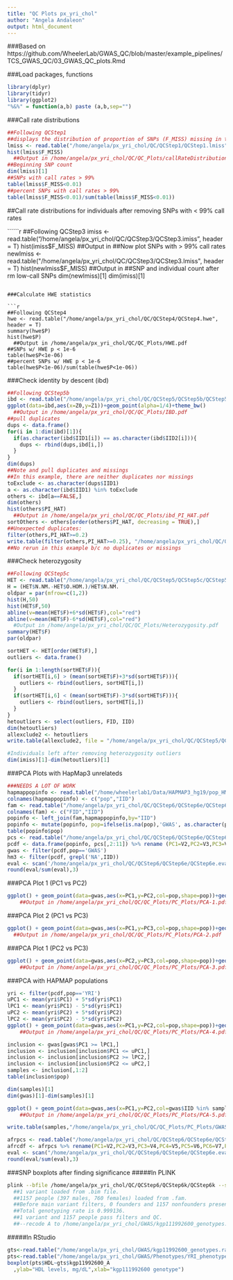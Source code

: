 ```yaml
---
title: "QC Plots px_yri_chol"
author: "Angela Andaleon"
output: html_document
---
```

###Based on https://github.com/WheelerLab/GWAS_QC/blob/master/example_pipelines/TCS_GWAS_QC/03_GWAS_QC_plots.Rmd

###Load packages, functions
```r
library(dplyr)
library(tidyr)
library(ggplot2)
"%&%" = function(a,b) paste (a,b,sep="")
```

###Call rate distributions

```r
##Following QCStep1
##displays the distribution of proportion of SNPs (F_MISS) missing in the sample
lmiss <- read.table("/home/angela/px_yri_chol/QC/QCStep1/QCStep1.lmiss", header=T)
hist(lmiss$F_MISS)
  ##Output in /home/angela/px_yri_chol/QC/QC_Plots/callRateDistributions.pdf
##Beginning SNP count
dim(lmiss)[1]
##SNPs with call rates > 99%
table(lmiss$F_MISS<0.01)
##percent SNPs with call rates > 99%
table(lmiss$F_MISS<0.01)/sum(table(lmiss$F_MISS<0.01))
```

##Call rate distributions for individuals after removing SNPs with < 99% call rates

``````r
##Following QCStep3
imiss <- read.table("/home/angela/px_yri_chol/QC/QCStep3/QCStep3.imiss", header = T)
hist(imiss$F_MISS)
  ##Output in 
##Now plot SNPs with > 99% call rates
newlmiss <- read.table("/home/angela/px_yri_chol/QC/QCStep3/QCStep3.lmiss", header = T)
hist(newlmiss$F_MISS)
  ##Output in
##SNP and individual count after rm low-call SNPs
dim(newlmiss)[1]
dim(imiss)[1]

```

###Calculate HWE statistics

```r
##Following QCStep4
hwe <- read.table("/home/angela/px_yri_chol/QC/QCStep4/QCStep4.hwe", header = T)
summary(hwe$P)
hist(hwe$P)
  ##Output in /home/angela/px_yri_chol/QC/QC_Plots/HWE.pdf
##SNPs w/ HWE p < 1e-6
table(hwe$P<1e-06)
##percent SNPs w/ HWE p < 1e-6
table(hwe$P<1e-06)/sum(table(hwe$P<1e-06))
```

###Check identity by descent (ibd)

```r
##Following QCStep5b
ibd <- read.table("/home/angela/px_yri_chol/QC/QCStep5/QCStep5b/QCStep5b.genome", header = T)
ggplot(data=ibd,aes(x=Z0,y=Z1))+geom_point(alpha=1/4)+theme_bw()
  ##Output in /home/angela/px_yri_chol/QC/QC_Plots/IBD.pdf
##pull duplicates
dups <- data.frame()
for(i in 1:dim(ibd)[1]){
  if(as.character(ibd$IID1[i]) == as.character(ibd$IID2[i])){
    dups <- rbind(dups,ibd[i,])
  }
}
dim(dups)
##Note and pull duplicates and missings
##In this example, there are neither duplicates nor missings
toExclude <- as.character(dups$IID1)
a <- as.character(ibd$IID1) %in% toExclude
others <- ibd[a==FALSE,]
dim(others)
hist(others$PI_HAT)
  ##Output in /home/angela/px_yri_chol/QC/QC_Plots/ibd_PI_HAT.pdf
sortOthers <- others[order(others$PI_HAT, decreasing = TRUE),]
##Unexpected duplicates:
filter(others,PI_HAT>=0.2)
write.table(filter(others,PI_HAT>=0.25), "/home/angela/px_yri_chol/QC/QCStep5/QCStep5b/related.to.remove.txt", quote = FALSE, row.names = FALSE)
##No rerun in this example b/c no duplicates or missings
```

###Check heterozygosity

```r
##Following QCStep5c
HET <- read.table("/home/angela/px_yri_chol/QC/QCStep5/QCStep5c/QCStep5c.het", header = T, as.is = T)
H = (HET$N.NM.-HET$O.HOM.)/HET$N.NM.
oldpar = par(mfrow=c(1,2))
hist(H,50)
hist(HET$F,50)
abline(v=mean(HET$F)+6*sd(HET$F),col="red")
abline(v=mean(HET$F)-6*sd(HET$F),col="red")
  #Output in /home/angela/px_yri_chol/QC/QC_Plots/Heterozygosity.pdf
summary(HET$F)
par(oldpar)

sortHET <- HET[order(HET$F),]
outliers <- data.frame()

for(i in 1:length(sortHET$F)){
  if(sortHET[i,6] > (mean(sortHET$F)+3*sd(sortHET$F))){
    outliers <- rbind(outliers, sortHET[i,])
  }
  if(sortHET[i,6] < (mean(sortHET$F)-3*sd(sortHET$F))){
    outliers <- rbind(outliers, sortHET[i,])
  }
}
hetoutliers <- select(outliers, FID, IID)
dim(hetoutliers)
allexclude2 <- hetoutliers
write.table(allexclude2, file = "/home/angela/px_yri_chol/QC/QCStep5/QCStep5c/QCStep5c.txt", quote = F, col.names = F, row.names = F)

#Individuals left after removing heterozygosity outliers
dim(imiss)[1]-dim(hetoutliers)[1]
```

###PCA Plots with HapMap3 unrelateds

```r
###NEEDS A LOT OF WORK
hapmappopinfo <- read.table("/home/wheelerlab1/Data/HAPMAP3_hg19/pop_HM3_hg19_forPCA.txt") %>% select (V1,V3)
colnames(hapmappopinfo) <- c("pop","IID")
fam <- read.table("/home/angela/px_yri_chol/QC/QCStep6/QCStep6e/QCStep6e.fam") %>% select (V1,V2)
colnames(fam) <- c("FID","IID")
popinfo <- left_join(fam,hapmappopinfo,by="IID")
popinfo <- mutate(popinfo, pop=ifelse(is.na(pop),'GWAS', as.character(pop)))
table(popinfo$pop)
pcs <- read.table("/home/angela/px_yri_chol/QC/QCStep6/QCStep6e/QCStep6e.evec",skip=1)
pcdf <- data.frame(popinfo, pcs[,2:11]) %>% rename (PC1=V2,PC2=V3,PC3=V4,PC4=V5,PC5=V6,PC6=V7,PC7=V8,PC8=V9,PC9=V10,PC10=V11)
gwas <- filter(pcdf,pop=='GWAS')
hm3 <- filter(pcdf, grepl('NA',IID))
eval <- scan('/home/angela/px_yri_chol/QC/QCStep6/QCStep6e/QCStep6e.eval')[1:10]
round(eval/sum(eval),3)
```

###PCA Plot 1 (PC1 vs PC2)

```r
ggplot() + geom_point(data=gwas,aes(x=PC1,y=PC2,col=pop,shape=pop))+geom_point(data=hm3,aes(x=PC1,y=PC2,col=pop,shape=pop))+ theme_bw() + scale_colour_brewer(palette="Set1")
	##Output in /home/angela/px_yri_chol/QC/QC_Plots/PC_Plots/PCA-1.pdf
```

###PCA Plot 2 (PC1 vs PC3)

```r
ggplot() + geom_point(data=gwas,aes(x=PC1,y=PC3,col=pop,shape=pop))+geom_point(data=hm3,aes(x=PC1,y=PC3,col=pop,shape=pop))+ theme_bw() + scale_colour_brewer(palette="Set1")
  ##Output in /home/angela/px_yri_chol/QC/QC_Plots/PC_Plots/PCA-2.pdf
```

###PCA Plot 1 (PC2 vs PC3)

```r
ggplot() + geom_point(data=gwas,aes(x=PC2,y=PC3,col=pop,shape=pop))+geom_point(data=hm3,aes(x=PC2,y=PC3,col=pop,shape=pop))+ theme_bw() + scale_colour_brewer(palette="Set1")
	##Output in /home/angela/px_yri_chol/QC/QC_Plots/PC_Plots/PCA-3.pdf
```

###PCA with HAPMAP populations

```r
yri <- filter(pcdf,pop=='YRI')
uPC1 <- mean(yri$PC1) + 5*sd(yri$PC1)
lPC1 <- mean(yri$PC1) - 5*sd(yri$PC1)
uPC2 <- mean(yri$PC2) + 5*sd(yri$PC2)
lPC2 <- mean(yri$PC2) - 5*sd(yri$PC2)
ggplot() + geom_point(data=gwas,aes(x=PC1,y=PC2,col=pop,shape=pop))+geom_point(data=hm3,aes(x=PC1,y=PC2,col=pop,shape=pop))+ theme_bw() +geom_vline(xintercept=c(uPC1,lPC1)) +geom_hline(yintercept=c(uPC2,lPC2))
	##Output in /home/angela/px_yri_chol/QC/QC_Plots/PC_Plots/PCA-4.pdf

inclusion <- gwas[gwas$PC1 >= lPC1,]
inclusion <- inclusion[inclusion$PC1 <= uPC1,]
inclusion <- inclusion[inclusion$PC2 >= lPC2,]
inclusion <- inclusion[inclusion$PC2 <= uPC2,]
samples <- inclusion[,1:2]
table(inclusion$pop)

dim(samples)[1]
dim(gwas)[1]-dim(samples)[1]

ggplot() + geom_point(data=gwas,aes(x=PC1,y=PC2,col=gwas$IID %in% samples$IID,shape=gwas$IID %in% samples$IID))+geom_point(data=hm3,aes(x=PC1,y=PC2,col=pop,shape=pop))+ theme_bw()
	##Output in /home/angela/px_yri_chol/QC/QC_Plots/PC_Plots/PCA-5.pdf

write.table(samples,"/home/angela/px_yri_chol/QC/QC_Plots/PC_Plots/GWAS_PCA.txt",quote=F,row.names=F,col.names=F)

afrpcs <- read.table("/home/angela/px_yri_chol/QC/QCStep6/QCStep6e/QCStep6e.evec",skip=1)
afrcdf <- afrpcs %>% rename(PC1=V2,PC2=V3,PC3=V4,PC4=V5,PC5=V6,PC6=V7,PC7=V8,PC8=V9,PC9=V10,PC10=V11) %>% mutate(pop=ifelse(grepl("TC",V1),"GWAS","GWAS"))
eval <- scan("/home/angela/px_yri_chol/QC/QCStep6/QCStep6e/QCStep6e.eval")[1:10]
round(eval/sum(eval),3)
```

###SNP boxplots after finding significance
#####In PLINK
```bash
plink --bfile /home/angela/px_yri_chol/QC/QCStep6/QCStep6k/QCStep6k --snp kgp11992600 --recode A --out /home/angela/px_yri_chol/GWAS/kgp111992600_genotypes
  ##1 variant loaded from .bim file.
  ##1157 people (397 males, 760 females) loaded from .fam.
  ##Before main variant filters, 0 founders and 1157 nonfounders present.
  ##Total genotyping rate is 0.999136.
  ##1 variant and 1157 people pass filters and QC.
  ##--recode A to /home/angela/px_yri_chol/GWAS/kgp111992600_genotypes.raw ... done.
```

#####In RStudio
```r
gts<-read.table("/home/angela/px_yri_chol/GWAS/kgp11992600_genotypes.raw", header=T) 
pts<-read.table("/home/angela/px_yri_chol/GWAS/Phenotypes/YRI_phenotypes.txt", header=T) 
boxplot(pts$HDL~gts$kgp11992600_A 
  ,ylab="HDL levels, mg/dL",xlab="kgp111992600 genotype")
```